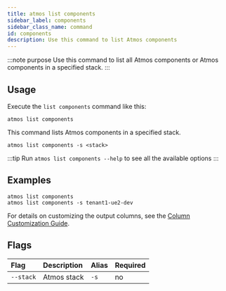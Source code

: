 ```yaml
---
title: atmos list components
sidebar_label: components
sidebar_class_name: command
id: components
description: Use this command to list Atmos components 
---
```


:::note purpose
Use this command to list all Atmos components or Atmos components in a specified stack.
:::

<Screengrab title="atmos list components --help" slug="atmos-list-components--help" />

## Usage

Execute the `list components` command like this:

```shell
atmos list components
```

This command lists Atmos components in a specified stack.

```shell
atmos list components -s <stack>
```

:::tip
Run `atmos list components --help` to see all the available options
:::

## Examples

```shell
atmos list components
atmos list components -s tenant1-ue2-dev
```

For details on customizing the output columns, see the [Column Customization Guide](./list-column-customization.mdx).
## Flags

| Flag             | Description                                                                                                                                                                                                                               | Alias | Required |
|:-----------------|:------------------------------------------------------------------------------------------------------------------------------------------------------------------------------------------------------------------------------------------|:------|:---------|
| `--stack`        | Atmos stack                                                                                                                                                                                                                               | `-s`  | no       |
